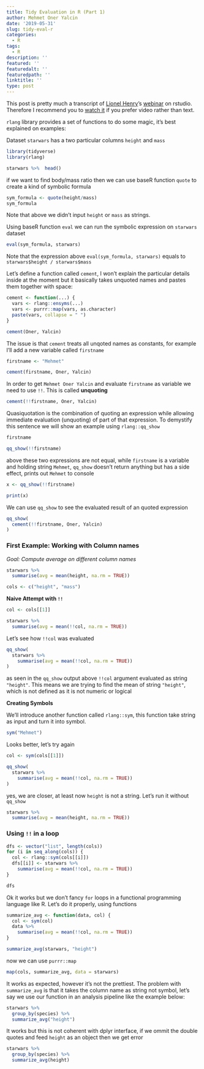 ```yaml
---
title: Tidy Evaluation in R (Part 1)
author: Mehmet Oner Yalcin
date: '2019-05-31'
slug: tidy-eval-r
categories:
  - R
tags:
  - R
description: ''
featured: ''
featuredalt: ''
featuredpath: ''
linktitle: ''
type: post
---
```


This post is pretty much a transcript of [Lionel Henry](https://twitter.com/@_lionelhenry)'s [webinar](https://resources.rstudio.com/webinars/tidyeval) on rstudio. Therefore I recommend you to [watch it](https://resources.rstudio.com/webinars/tidyeval) if you prefer video rather than text. 

`rlang` library provides a set of functions to do some magic, it's best explained on examples:

Dataset `starwars` has a two particular columns `height` and `mass`

```r
library(tidyverse)
library(rlang)

starwars %>%  head()
```

if we want to find body/mass ratio then we can use baseR function `quote` to create a kind of symbolic formula 

```r
sym_formula <- quote(height/mass)
sym_formula
```
Note that above we didn't input `height` or `mass` as strings. 

Using baseR function `eval` we can run the symbolic expression on `starwars` dataset 

```r
eval(sym_formula, starwars)
```

Note that the expression above `eval(sym_formula, starwars)` equals to `starwars$height / starwars$mass`

Let's define a function called `cement`, I won't explain the particular details inside at the moment but it basically takes unquoted names and pastes them together with space:

```r
cement <- function(...) {
  vars <- rlang::ensyms(...)
  vars <- purrr::map(vars, as.character)
  paste(vars, collapse = " ")
}

cement(Oner, Yalcin)
```

The issue is that `cement` treats all unqoted names as constants, for example I'll add a new variable called `firstname`

```r
firstname <- "Mehmet"

cement(firstname, Oner, Yalcin)
```

In order to get `Mehmet Oner Yalcin` and evaluate `firstname` as variable we need to use `!!`. This is called **unquoting**

```r
cement(!!firstname, Oner, Yalcin)
```

Quasiquotation is the combination of quoting an expression while allowing immediate evaluation (unquoting) of part of that expression. To demystify this sentence we will show an example using `rlang::qq_show` 

```r
firstname 

qq_show(!!firstname)
```

above these two expressions are not equal, while `firstname` is a variable and holding string `Mehmet`, `qq_show` doesn't return anything but has a side effect, prints out `Mehmet` to console

```r
x <- qq_show(!!firstname)

print(x)
```

We can use `qq_show` to see the evaluated result of an quoted expression

```r
qq_show(
  cement(!!firstname, Oner, Yalcin)
)
```

### First Example: Working with Column names

*Goal: Compute average on different column names*

```r
starwars %>% 
  summarise(avg = mean(height, na.rm = TRUE))

cols <- c("height", "mass")
```

**Naive Attempt with `!!`**

```r
col <- cols[[1]]

starwars %>% 
  summarise(avg = mean(!!col, na.rm = TRUE))

```


Let's see how `!!col` was evaluated

```r
qq_show(
  starwars %>% 
    summarise(avg = mean(!!col, na.rm = TRUE))
)
```

as seen in the `qq_show` output above `!!col` argument evaluated as string `"height"`. This means we are trying to find the mean of string `"height"`, which is not defined as it is not numeric or logical

**Creating Symbols**

We'll introduce another function called `rlang::sym`, this function take string as input and turn it into symbol.

```r
sym("Mehmet")
```

Looks better, let's try again

```r
col <- sym(cols[[1]])

qq_show(
  starwars %>% 
    summarise(avg = mean(!!col, na.rm = TRUE))
)

```

yes, we are closer, at least now `height` is not a string. Let's run it without `qq_show`

```r
starwars %>% 
  summarise(avg = mean(height, na.rm = TRUE))
```

### Using `!!` in a loop

```r
dfs <- vector("list", length(cols))
for (i in seq_along(cols)) {
  col <- rlang::sym(cols[[i]])
  dfs[[i]] <- starwars %>% 
    summarise(avg = mean(!!col, na.rm = TRUE))
}

dfs
```

Ok it works but we don't fancy `for` loops in a functional programming language like R. Let's do it properly, using functions


```r

summarize_avg <- function(data, col) {
  col <- sym(col)
  data %>% 
    summarise(avg = mean(!!col, na.rm = TRUE))
}

summarize_avg(starwars, "height")
```

now we can use `purrr::map`

```r
map(cols, summarize_avg, data = starwars)
```


It works as expected, however it's not the prettiest. The problem with `summarize_avg` is that it takes the column name as string not symbol, let's say we use our function in an analysis pipeline like the example below:

```r
starwars %>% 
  group_by(species) %>% 
  summarize_avg("height")
```

It works but this is not coherent with dplyr interface, if we ommit the double quotes and feed `height` as an object then we get error

```r
starwars %>% 
  group_by(species) %>% 
  summarize_avg(height)
```